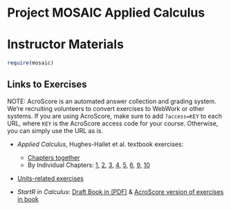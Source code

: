 Project MOSAIC Applied Calculus
================================
Instructor Materials
====================

```r
require(mosaic)
```

## Links to Exercises

NOTE: AcroScore is an automated answer collection and grading system.  We're recruiting  volunteers to convert exercises to WebWork or other systems.  If you are using AcroScore, make sure to add `?access=KEY` to each URL, where `KEY` is the AcroScore access code for your course.  Otherwise, you can simply use the URL as is.

* *Applied Calculus*, Hughes-Hallet et al. textbook exercises: 
    * [Chapters together](https://dl.dropbox.com/u/5098197/Exercises/HTML/Textbook-Questions/Textbook-Questions-A.html)
    * By Individual Chapters: [1](https://dl.dropbox.com/u/5098197/Exercises/HTML/Textbook-Chap-1/Textbook-Chap-1-A.html), [2](https://dl.dropbox.com/u/5098197/Exercises/HTML/Textbook-Chap-2/Textbook-Chap-2-A.html), [3](https://dl.dropbox.com/u/5098197/Exercises/HTML/Textbook-Chap-3/Textbook-Chap-3-A.html), [4](https://dl.dropbox.com/u/5098197/Exercises/HTML/Textbook-Chap-4/Textbook-Chap-4-A.html), [5](https://dl.dropbox.com/u/5098197/Exercises/HTML/Textbook-Chap-5/Textbook-Chap-5-A.html), [6](https://dl.dropbox.com/u/5098197/Exercises/HTML/Textbook-Chap-6/Textbook-Chap-6-A.html), [9](https://dl.dropbox.com/u/5098197/Exercises/HTML/Textbook-Chap-9/Textbook-Chap-9-A.html), [10](https://dl.dropbox.com/u/5098197/Exercises/HTML/Textbook-Chap-10/Textbook-Chap-10-A.html)
    
* [Units-related exercises](https://dl.dropbox.com/u/5098197/Exercises/HTML/AC-Units-Problems/AC-Units-Problems-A.html)

* *StartR in Calculus*: [Draft Book in (PDF)](http://www.mosaic-web.org/go/Repository/DannyKaplan/StartR-August-2012.pdf) & [AcroScore version of exercises in book](https://dl.dropbox.com/u/5098197/Exercises/HTML/AC-StartR-Exercises/AC-StartR-Exercises-A.html)


